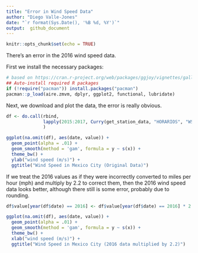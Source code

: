 ```yaml
---
title: "Error in Wind Speed Data"
author: "Diego Valle-Jones"
date: "`r format(Sys.Date(), '%B %d, %Y')`"
output:  github_document
---
```


```r
knitr::opts_chunk$set(echo = TRUE)
```


There's an error in the 2016 wind speed data. 

First we install the necessary packages:

```r
# based on https://cran.r-project.org/web/packages/ggjoy/vignettes/gallery.html
## Auto-install required R packages
if (!require("pacman")) install.packages("pacman")
pacman::p_load(aire.zmvm, dplyr, ggplot2, functional, lubridate)
```

Next, we download and plot the data, the error is really obvious. 

```r
df <- do.call(rbind, 
              lapply(2015:2017, Curry(get_station_data, "HORARIOS", "WSP"))
              )

ggplot(na.omit(df), aes(date, value)) +
  geom_point(alpha = .01) +
  geom_smooth(method = 'gam', formula = y ~ s(x)) +
  theme_bw() +
  ylab("wind speed (m/s)") +
  ggtitle("Wind Speed in Mexico City (Original Data)")
```

If we treat the 2016 values as if they were incorrectly converted to miles per hour (mph) and multiply by 2.2 to correct them, then the 2016 wind speed data looks better, although there still is some error, probably due to rounding.

```r
df$value[year(df$date) == 2016] <- df$value[year(df$date) == 2016] * 2.23694

ggplot(na.omit(df), aes(date, value)) +
  geom_point(alpha = .01) +
  geom_smooth(method = 'gam', formula = y ~ s(x)) +
  theme_bw() +
  xlab("wind speed (m/s)") +
  ggtitle("Wind Speed in Mexico City (2016 data multiplied by 2.2)")
```
